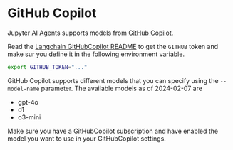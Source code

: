 # GitHub Copilot

Jupyter AI Agents supports models from [GitHub Copilot](https://copilot.github.com/).

Read the [Langchain GitHubCopilot README](https://github.com/datalayer/langchain-github-copilot) to get the `GITHUB` token and make sur you define it in the following environment variable.

```bash
export GITHUB_TOKEN="..."
```

GitHub Copilot supports different models that you can specify using the `--model-name` parameter. The available models as of 2024-02-07 are 
- gpt-4o
- o1
- o3-mini

Make sure you have a GitHubCopilot subscription and have enabled the model you want to use in your GitHubCopilot settings.

